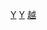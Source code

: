 {{Navbox
|name = 越南外交
|title = {{Flagicon|Vietnam}} [[越南外交]]
|titlestyle = background:lightsteelblue;
|image = [[File:Emblem of Vietnam.svg|100px]]
|bodyclass = hlist
|abovestyle = background:lightsteelblue;
|above=
* [[越南政府]]
* {{Link-en|越南外交部|Ministry of Foreign Affairs (Vietnam)}}
* [[越南駐外機構列表|越南駐外機構]]
* [[駐越南外交機構列表|駐越南機構]]
* [[越南建交列表|建交列表]]
|groupstyle = background:lightsteelblue;
|group1 = [[非洲]]
|list1 = 
* [[阿爾及利亞－越南關係|阿爾及利亞]]
* [[安哥拉－越南关系|安哥拉]]
* [[越南－蒲隆地關係|布隆迪]]
* [[越南－喀麦隆关系|喀麦隆]]
* [[越南－葛摩關係|葛摩]]
* [[越南－幾內亞關係|几内亚]]
* [[肯尼亚－越南关系|肯雅]]
* [[越南－科特迪瓦关系|科特迪瓦]]
* [[越南－利比里亚关系|利比里亚]]
* {{Link-vi|利比亞－越南關係|Quan hệ ngoại giao Việt Nam - Libya|利比亞}}
* [[越南－馬達加斯加關係|馬達加斯加]]
* [[越南－莫桑比克關係|莫桑比克]]
* [[越南－塞拉利昂关系|塞拉利昂]]
* [[坦桑尼亞－越南關係|坦桑尼亞]]
|group2 = [[美洲]]
|list2 =
* [[越玻关系|玻利维亚]]
* {{Link-en|加拿大－越南關係|Canada–Vietnam relations|加拿大}}
* [[智利－越南關係|智利]]
* [[越古關係|古巴]]
* [[瓜地馬拉－越南關係|瓜地馬拉]]
* [[越南－海地關係|海地]]
* [[墨越關係|墨西哥]]
* [[巴拉圭－越南關係|巴拉圭]]
* [[秘越關係|秘鲁]]
* [[美越关系|美國]]
* [[烏拉圭－越南關係|烏拉圭]]
* {{Link-en|委內瑞拉－越南關係|Venezuela–Vietnam relations|委內瑞拉}}
|group3 = [[亚洲]]
|list3 = 
* {{Link-az|亞塞拜然－越南關係|Azərbaycan–Vyetnam münasibətləri|亞塞拜然}}
* [[孟加拉国－越南关系|孟加拉国]]
* {{Link-en|汶萊－越南關係|Brunei–Vietnam relations|汶萊}}
* {{Link-en|柬越關係|Cambodia–Vietnam relations|柬埔寨}}
* [[中越關係|中華人民共和國]]
* {{Link-de|東帝汶－越南關係|Osttimoresisch-vietnamesische Beziehungen|東帝汶}}
* [[印度－越南關係|印度]]
* [[印度尼西亞－越南關係|印度尼西亞]]
* {{Link-en|伊朗－越南關係|Iran–Vietnam relations|伊朗}}
* {{Link-en|以越關係|Israel–Vietnam relations|以色列}}
* [[日越關係|日本]]
* [[越南－吉尔吉斯關係|吉尔吉斯]]
* [[越寮關係|老撾]]
** [[越老友好合作条约|友好合作条约]]
* [[馬來西亞－越南關係|馬來西亞]]
* [[蒙越關係|蒙古]]
* {{Link-en|緬越關係|Myanmar–Vietnam relations|緬甸}}
* [[朝鮮半島與越南關係|朝鲜半岛]]
** [[朝越關係|朝鮮民主主義人民共和國]]
** [[韩越关系|大韓民國]]
* {{Link-en|巴基斯坦－越南關係|Pakistan–Vietnam relations|巴基斯坦}}
* [[巴勒斯坦－越南關係|巴勒斯坦]]
* {{Link-en|菲越關係|Philippines–Vietnam relations|菲律賓}}
* {{Link-en|卡塔爾－越南關係|Qatar–Vietnam relations|卡塔爾}}
* [[新加坡－越南關係|新加坡]]
* [[中華民國與越南關係|中華民國]]
** [[臺灣與越南關係史|臺灣]]
* [[泰越關係|泰國]]
* {{Link-en|阿聯酋－越南關係|United Arab Emirates–Vietnam relations|阿聯酋}}
* [[烏茲別克斯坦－越南關係|烏茲別克]]

|group4 = [[欧洲]]
|list4 =
* {{Link-en|奧越關係|Austria–Vietnam relations|奧地利}}
* [[白越關係|白俄罗斯]]
* [[保越關係|保加利亞]]
* [[捷越關係|捷克]]
* [[丹越關係|丹麥]]
* {{Link-en|法越關係|France–Vietnam relations|法國}}
* {{Link-en|德越關係|Germany–Vietnam relations|德國}}
* {{Link-en|聖座－越南關係|Holy See–Vietnam relations|聖座}}
* {{Link-en|意越關係|Italy–Vietnam relations|意大利}}
* {{Link-en|盧森堡－越南關係|Luxembourg–Vietnam relations|盧森堡}}
* {{Link-en|波蘭－越南關係|Poland–Vietnam relations|波蘭}}
* {{Link-de|葡越關係|Portugiesisch-vietnamesische Beziehungen|葡萄牙}}
* [[俄越關係|俄羅斯]]
* [[塞爾維亞－越南關係|塞爾維亞]]
* [[斯洛伐克－越南關係|斯洛伐克]]
* [[越南－瑞典關係|瑞典]]
* {{Link-en|烏克蘭－越南關係|Ukraine–Vietnam relations|烏克蘭}}
| group5 = 大洋洲
| list5  =
* {{Link-en|澳越關係|Australia–Vietnam relations|澳大利亞}}
* {{Link-en|新西蘭－越南關係|New Zealand–Vietnam relations|新西蘭}}

|group6 = 成員
|list6  = 
* [[亞太經濟合作組織|APEC]]
* [[東南亞國家聯盟]]
* [[東亞峰會]]
* {{Link-en|越南－IMF關係|Vietnam–IMF relations|國際貨幣基金組織}}
* [[法語國家及地區國際組織]] 
* [[跨太平洋夥伴全面進展協定|TPP]]
* [[世界貿易組織|WTO]]

| group7 = 相關題目
| list7  =
* [[越南駐外機構列表|越南駐外]] / [[駐越南外交機構列表|駐越南]]
* {{Link-en|外國越南援助|Foreign aid to Vietnam}}
* [[海外越南人]]

| below = [http://www.mofa.gov.vn/en 越南外交部]

}}<noinclude>
[[Category:越南外交|Y]]
[[Category:越南政治模板|Y]]
[[Category:各國外交導航模板|越]]
</noinclude>